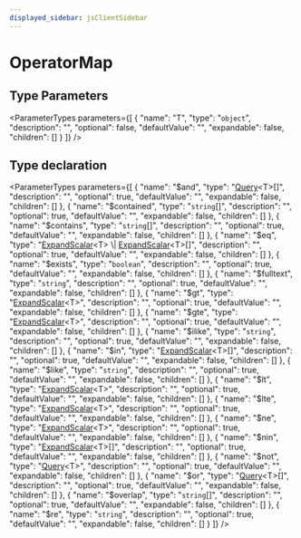 ```yaml
---
displayed_sidebar: jsClientSidebar
---
```



# OperatorMap

## Type Parameters

<ParameterTypes parameters={[
  {
    "name": "T",
    "type": "`object`",
    "description": "",
    "optional": false,
    "defaultValue": "",
    "expandable": false,
    "children": []
  }
]} />

## Type declaration

<ParameterTypes parameters={[
  {
    "name": "$and",
    "type": "[Query](internal.Query.mdx)&#60;T&#62;[]",
    "description": "",
    "optional": true,
    "defaultValue": "",
    "expandable": false,
    "children": []
  },
  {
    "name": "$contained",
    "type": "`string`[]",
    "description": "",
    "optional": true,
    "defaultValue": "",
    "expandable": false,
    "children": []
  },
  {
    "name": "$contains",
    "type": "`string`[]",
    "description": "",
    "optional": true,
    "defaultValue": "",
    "expandable": false,
    "children": []
  },
  {
    "name": "$eq",
    "type": "[ExpandScalar](internal.ExpandScalar.mdx)&#60;T&#62; \\| [ExpandScalar](internal.ExpandScalar.mdx)&#60;T&#62;[]",
    "description": "",
    "optional": true,
    "defaultValue": "",
    "expandable": false,
    "children": []
  },
  {
    "name": "$exists",
    "type": "`boolean`",
    "description": "",
    "optional": true,
    "defaultValue": "",
    "expandable": false,
    "children": []
  },
  {
    "name": "$fulltext",
    "type": "`string`",
    "description": "",
    "optional": true,
    "defaultValue": "",
    "expandable": false,
    "children": []
  },
  {
    "name": "$gt",
    "type": "[ExpandScalar](internal.ExpandScalar.mdx)&#60;T&#62;",
    "description": "",
    "optional": true,
    "defaultValue": "",
    "expandable": false,
    "children": []
  },
  {
    "name": "$gte",
    "type": "[ExpandScalar](internal.ExpandScalar.mdx)&#60;T&#62;",
    "description": "",
    "optional": true,
    "defaultValue": "",
    "expandable": false,
    "children": []
  },
  {
    "name": "$ilike",
    "type": "`string`",
    "description": "",
    "optional": true,
    "defaultValue": "",
    "expandable": false,
    "children": []
  },
  {
    "name": "$in",
    "type": "[ExpandScalar](internal.ExpandScalar.mdx)&#60;T&#62;[]",
    "description": "",
    "optional": true,
    "defaultValue": "",
    "expandable": false,
    "children": []
  },
  {
    "name": "$like",
    "type": "`string`",
    "description": "",
    "optional": true,
    "defaultValue": "",
    "expandable": false,
    "children": []
  },
  {
    "name": "$lt",
    "type": "[ExpandScalar](internal.ExpandScalar.mdx)&#60;T&#62;",
    "description": "",
    "optional": true,
    "defaultValue": "",
    "expandable": false,
    "children": []
  },
  {
    "name": "$lte",
    "type": "[ExpandScalar](internal.ExpandScalar.mdx)&#60;T&#62;",
    "description": "",
    "optional": true,
    "defaultValue": "",
    "expandable": false,
    "children": []
  },
  {
    "name": "$ne",
    "type": "[ExpandScalar](internal.ExpandScalar.mdx)&#60;T&#62;",
    "description": "",
    "optional": true,
    "defaultValue": "",
    "expandable": false,
    "children": []
  },
  {
    "name": "$nin",
    "type": "[ExpandScalar](internal.ExpandScalar.mdx)&#60;T&#62;[]",
    "description": "",
    "optional": true,
    "defaultValue": "",
    "expandable": false,
    "children": []
  },
  {
    "name": "$not",
    "type": "[Query](internal.Query.mdx)&#60;T&#62;",
    "description": "",
    "optional": true,
    "defaultValue": "",
    "expandable": false,
    "children": []
  },
  {
    "name": "$or",
    "type": "[Query](internal.Query.mdx)&#60;T&#62;[]",
    "description": "",
    "optional": true,
    "defaultValue": "",
    "expandable": false,
    "children": []
  },
  {
    "name": "$overlap",
    "type": "`string`[]",
    "description": "",
    "optional": true,
    "defaultValue": "",
    "expandable": false,
    "children": []
  },
  {
    "name": "$re",
    "type": "`string`",
    "description": "",
    "optional": true,
    "defaultValue": "",
    "expandable": false,
    "children": []
  }
]} />
